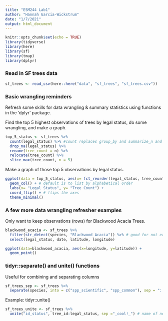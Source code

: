```yaml
---
title: "ESM244 Lab1"
author: "Hannah Garcia-Wickstrum"
date: "1/7/2021"
output: html_document
---
```


```r
knitr::opts_chunk$set(echo = TRUE)
library(tidyverse)
library(here)
library(sf)
library(tmap)
library(dplyr)
```

### Read in SF trees data

```r
sf_trees <- read_csv(here::here("data", "sf_trees", "sf_trees.csv"))
```

### Basic wrangling reminders

Refresh some skills for data wrangling & summary statistics using functions in the 'dplyr' package. 

Find the top 5 highest observations of trees by legal status, do some wrangling, and make a graph.

```r
top_5_status <- sf_trees %>% 
  count(legal_status) %>% #count replaces group_by and summarize_n and puts it into a table
  drop_na(legal_status) %>% 
  rename(tree_count = n) %>% 
  relocate(tree_count) %>%  
  slice_max(tree_count, n = 5)
```

Make a graph of those top 5 observations by legal status.
```r
ggplot(data = top_5_status, aes(x= fct_reorder(legal_status, tree_count), y= tree_count)) +
  geom_col() + # default is to list by alphabetical order 
  labs(x= "Legal Status", y= "Tree Count") +
  coord_flip() + # flips the axes
  theme_minimal()
```

### A few more data wrangling refresher examples

Only want to keep observations (rows) for Blackwood Acacia Trees.

```r
blackwood_acacia <- sf_trees %>% 
  filter(str_detect(species, "Blackwood Acacia")) %>% # good for not exact matches but if you're looking to see if it contains any keywords of interest
  select(legal_status, date, latitude, longitude)

ggplot(data=blackwood_acacia, aes(x=longitude, y=latitude)) +
  geom_point()
```

### tidyr::separate() and unite() functions

Useful for combining and separating columns

```r
sf_trees_sep <- sf_trees %>% 
  separate(species, into = c("spp_scientific", "spp_common"), sep = "::") # column you want to split, give names of two new columns, and how it should separate the text
```

Example: tidyr::unite()

```r
sf_trees_unite <- sf_trees %>% 
  unite("id_status", tree_id:legal_status, sep ="_cool!_") # name of new column, columns you want to combine, and how you want to separate them
```





